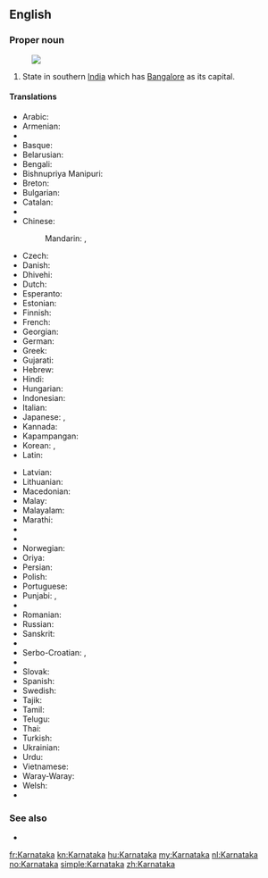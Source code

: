 {{also|Karnátaka}}
==English==
{{wikipedia}}

===Proper noun===
{{en-proper noun}}
[[Image:Karnataka in India (disputed hatched).svg|thumb|]]

# State in southern [[India]] which has [[Bangalore]] as its capital.

====Translations====
{{trans-top|state in southern India}}
* Arabic: {{t|ar|كارناتاكا|f|tr=kārnātākā}}
* Armenian: {{t|hy|Կառնատակա|tr=Kaṙnataka}}
* {{trreq|as}}
* Basque: {{t|eu|Karnataka}}
* Belarusian: {{t|be|Карнатака|f|tr=Karnátaka}}
* Bengali: {{t|bn|কর্ণাটক|sc=Beng}}
* Bishnupriya Manipuri: {{t|bpy|কর্ণাটক|sc=Beng}}
* Breton: {{t|br|Karnataka}}
* Bulgarian: {{t|bg|Карнатака|f|tr=Karnátaka}}
* Catalan: {{t|ca|Karnataka}}
* {{trreq|hne}}
* Chinese:
*: Mandarin: {{t+|cmn|卡納塔克邦|sc=Hani}}, {{t|cmn|卡纳塔克邦|tr=Kǎnàtǎkè-bāng|sc=Hani}}
* Czech: {{t|cs|Karnátaka|f}}
* Danish: {{t|da|Karnataka}}
* Dhivehi: {{t|dv|ކަރްނާޓަކާ|tr=karnātakā}}
* Dutch: {{t+|nl|Karnataka}}
* Esperanto: {{t|eo|Karnatako}}
* Estonian: {{t|et|Karnataka}}
* Finnish: {{t|fi|Karnataka}}
* French: {{t+|fr|Karnataka}}
* Georgian: {{t|ka|კარნატაკა|tr=karnataka|sc=Geor}}
* German: {{t|de|Karnataka}}
* Greek: {{t+|el|Καρνάτακα|sc=Grek}}
* Gujarati: {{t|gu|કર્ણાટક|sc=Gujr}}
* Hebrew: {{t|he|קארנאטקה}}
* Hindi: {{t+|hi|कर्नाटक|tr=karnāṭaka}}
* Hungarian: {{t+|hu|Karnátaka}}
* Indonesian: {{t|id|Karnataka}}
* Italian: {{t|it|Karnataka}}
* Japanese: {{t|ja|カルナータカ州|tr=Karunātaka shū}}, {{t|ja|カルナータカ|tr=Karunātaka}}
* Kannada: {{t+|kn|ಕರ್ನಾಟಕ|tr=karnāṭaka|sc=Knda}}
* Kapampangan: {{t|pam|Karnataka}}
* Korean: {{t|ko|카르나타카 주|tr=Kareunataka ju|sc=Hang}}, {{t|ko|카르나타카|tr=Kareunataka|sc=Hang}}
* Latin: {{t|la|Carnatica}}
{{trans-mid}}
* Latvian: {{t|lv|Karnātaka}}
* Lithuanian: {{t|lt|Karnataka}}
* Macedonian: {{t|mk|Карнатака}}
* Malay: {{t|ms|Karnataka}}
* Malayalam: {{t|ml|കര്ണാടക|tr=karṇāṭaka|sc=Mlym}}
* Marathi: {{t|mr|कर्नाटक|sc=Deva}}
* {{trreq|lus}}
* {{trreq|ne}}
* Norwegian: {{t+|no|Karnataka}}
* Oriya: {{t|or|କର୍ଣ୍ଣାଟକ|sc=Orya}}
* Persian: {{t|fa|کارناتاکا}}
* Polish: {{t|pl|Karnataka}}
* Portuguese: {{t|pt|Karnataka}}
* Punjabi: {{t|pa|کرناٹک|sc=pa-Arab}}, {{t|pa|ਕਰਨਾਟਕ|sc=Guru}}
* {{trreq|raj}}
* Romanian: {{t|ro|Karnataka}}
* Russian: {{t|ru|Карнатака|f|tr=Karnátaka}}
* Sanskrit: {{t|sa|कर्णाटक}}
* {{trreq|sat}}
* Serbo-Croatian: {{t|sh|Карнатака|sc=Cyrl}}, {{t|sh|Karnataka}}
* {{trreq|sip}}
* Slovak: {{t|sk|Karnátaka}}
* Spanish: {{t|es|Karnataka}}
* Swedish: {{t|sv|Karnataka}}
* Tajik: {{t|tg|Карнотако|sc=Cyrl}}
* Tamil: {{t+|ta|கர்நாடகம்|tr=karnāṭakam}}
* Telugu: {{t+|te|కర్ణాటక|tr=karṇāṭaka}}
* Thai: {{t|th|รัฐกรณาฏกะ|tr=rát gon-nâat-gà}}
* Turkish: {{t|tr|Karnataka}}
* Ukrainian: {{t|uk|Карнатака|f|tr=Karnátaka}}
* Urdu: {{t|ur|کرناٹک}}
* Vietnamese: {{t|vi|Karnataka}}
* Waray-Waray: {{t|war|Karnataka}}
* Welsh: {{t|cy|Karnataka}}
* {{trreq|yi}}
{{trans-bottom}}

===See also===
* {{list:states of India/en}}

[[fr:Karnataka]]
[[kn:Karnataka]]
[[hu:Karnataka]]
[[my:Karnataka]]
[[nl:Karnataka]]
[[no:Karnataka]]
[[simple:Karnataka]]
[[zh:Karnataka]]